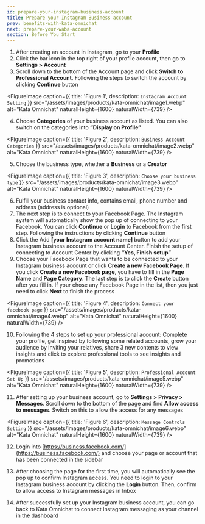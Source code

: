 ```yaml
---
id: prepare-your-instagram-business-account
title: Prepare your Instagram Business account
prev: benefits-with-kata-omnichat
next: prepare-your-waba-account
section: Before You Start
---
```


1. After creating an account in Instagram, go to your **Profile**
2. Click the bar icon in the top right of your profile account, then go to **Settings > Account**
3. Scroll down to the bottom of the Account page and click **Switch to Professional Account**. Following the steps to switch the account by clicking **Continue** button

<FigureImage
  caption={{ title: 'Figure 1', description: `Instagram Account Setting` }}
  src="/assets/images/products/kata-omnichat/image1.webp"
  alt="Kata Omnichat"
  naturalHeight={1600}
  naturalWidth={739}
/>

4. Choose **Categories** of your business account as listed. You can also switch on the categories into **“Display on Profile”**

<FigureImage
  caption={{ title: 'Figure 2', description: `Business Account Categories` }}
  src="/assets/images/products/kata-omnichat/image2.webp"
  alt="Kata Omnichat"
  naturalHeight={1600}
  naturalWidth={739}
/>

5. Choose the business type, whether a **Business** or a **Creator**

<FigureImage
  caption={{ title: 'Figure 3', description: `Choose your business type` }}
  src="/assets/images/products/kata-omnichat/image3.webp"
  alt="Kata Omnichat"
  naturalHeight={1600}
  naturalWidth={739}
/>

6. Fulfill your business contact info, contains email, phone number and address (address is optional)
7. The next step is to connect to your Facebook Page. The Instagram system will automatically show the pop up of connecting to your Facebook. You can click **Continue** or **Login** to Facebook from the first step. Following the instructions by clicking **Continue** button
8. Click the Add **[your Instagram account name]** button to add your Instagram business account to the Account Center. Finish the setup of connecting to Account Center by clicking **“Yes, Finish setup”**
9. Choose your Facebook Page that wants to be connected to your Instagram business account or click **Create a new Facebook Page**. If you click **Create a new Facebook page**, you have to fill in the **Page Name** and **Page Category**. The last step is to click the **Create** button after you fill in. If your chose any Facebook Page in the list, then you just need to click **Next** to finish the process

<FigureImage
  caption={{ title: 'Figure 4', description: `Connect your facebook page` }}
  src="/assets/images/products/kata-omnichat/image4.webp"
  alt="Kata Omnichat"
  naturalHeight={1600}
  naturalWidth={739}
/>

10. Following the 4 steps to set up your professional account: Complete your profile, get inspired by following some related accounts, grow your audience by inviting your relatives, share 3 new contents to view insights and click to explore professional tools to see insights and promotions

<FigureImage
  caption={{ title: 'Figure 5', description: `Professional Account Set Up` }}
  src="/assets/images/products/kata-omnichat/image5.webp"
  alt="Kata Omnichat"
  naturalHeight={1600}
  naturalWidth={739}
/>

11. After setting up your business account, go to **Settings > Privacy > Messages**. Scroll down to the bottom of the page and find **Allow access to messages**. Switch on this to allow the access for any messages

<FigureImage
  caption={{ title: 'Figure 6', description: `Message Controls Setting` }}
  src="/assets/images/products/kata-omnichat/image6.webp"
  alt="Kata Omnichat"
  naturalHeight={1600}
  naturalWidth={739}
/>

12. Login into [https://business.facebook.com/](https://business.facebook.com/) and choose your page or account that has been connected in the sidebar

13. After choosing the page for the first time, you will automatically see the pop up to confirm Instagram access. You need to login to your Instagram business account by clicking the **Login** button. Then, confirm to allow access to Instagram messages in Inbox

14. After successfully set up your Instagram business account, you can go back to Kata Omnichat to connect Instagram messaging as your channel in the dashboard
